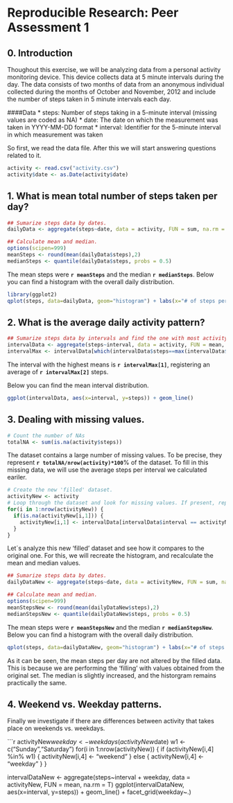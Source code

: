 Reproducible Research: Peer Assessment 1
=========================

0. Introduction
---------------
Thoughout this exercise, we will be analyzing data from a personal activity monitoring device. This device collects data at 5 minute intervals during the day. The data consists of two months of data from an anonymous individual collected during the months of October and November, 2012 and include the number of steps taken in 5 minute intervals each day.

####Data
* steps: Number of steps taking in a 5-minute interval (missing values are coded as NA)
* date: The date on which the measurement was taken in YYYY-MM-DD format
* interval: Identifier for the 5-minute interval in which measurement was taken

So first, we read the data file. After this we will start answering questions related to it.

```r
activity <- read.csv("activity.csv")
activity$date <- as.Date(activity$date)
```

1. What is mean total number of steps taken per day?
----------------------------------------------------
```r
## Sumarize steps data by dates.  
dailyData <- aggregate(steps~date, data = activity, FUN = sum, na.rm = T)

## Calculate mean and median.
options(scipen=999)
meanSteps <- round(mean(dailyData$steps),2)
medianSteps <- quantile(dailyData$steps, probs = 0.5)
```

The mean steps were **`r meanSteps`** and the median **`r medianSteps`**.
Below you can find a histogram with the overall daily distribution.

```r
library(ggplot2)
qplot(steps, data=dailyData, geom="histogram") + labs(x="# of steps per day")
```

2. What is the average daily activity pattern?
----------------------------------------------
```r
## Sumarize steps data by intervals and find the one with most activity.
intervalData <- aggregate(steps~interval, data = activity, FUN = mean, na.rm = T)
intervalMax <- intervalData[which(intervalData$steps==max(intervalData$steps)),]
```

The interval with the highest means is **`r intervalMax[1]`**, registering an average of **`r intervalMax[2]`** steps.

Below you can find the mean interval distribution.

```r
ggplot(intervalData, aes(x=interval, y=steps)) + geom_line()
```

3. Dealing with missing values.
-------------------------------
```r
# Count the number of NAs
totalNA <- sum(is.na(activity$steps))
```

The dataset contains a large number of missing values. To be precise, they represent **`r totalNA/nrow(activity)*100`**% of the dataset. To fill in this missing data, we will use the average steps per interval we calculated eariler.

```r
# Create the new 'filled' dataset.
activityNew <- activity
# Loop through the dataset and look for missing values. If present, replace with the corresponding intervalData entry.
for(i in 1:nrow(activityNew)) {
  if(is.na(activityNew[i,1])) {
    activityNew[i,1] <- intervalData[intervalData$interval == activityNew[i,3], 2]
  }
}
```

Let´s analyze this new 'filled' dataset and see how it compares to the original one. For this, we will recreate the histogram, and recalculate the mean and median values.

```r
## Sumarize steps data by dates.  
dailyDataNew <- aggregate(steps~date, data = activityNew, FUN = sum, na.rm = T)

## Calculate mean and median.
options(scipen=999)
meanStepsNew <- round(mean(dailyDataNew$steps),2)
medianStepsNew <- quantile(dailyDataNew$steps, probs = 0.5)
```

The mean steps were **`r meanStepsNew`** and the median **`r medianStepsNew`**.
Below you can find a histogram with the overall daily distribution.

```r
qplot(steps, data=dailyDataNew, geom="histogram") + labs(x="# of steps per day -- filled dataset")
```

As it can be seen, the mean steps per day are not altered by the filled data. This is because we are performing the 'filling' with values obtained from the original set. The median is slightly increased, and the historgram remains practically the same.

4. Weekend vs. Weekday patterns. 
--------------------------------
Finally we investigate if there are differences between activity that takes place on weekends vs. weekdays.

```r
activityNew$weekday <- weekdays(activityNew$date)
w1 <- c("Sunday","Saturday")
for(i in 1:nrow(activityNew)) {
  if (activityNew[i,4] %in% w1) {
    activityNew[i,4] <- "weekend"
    } else {
      activityNew[i,4] <- "weekday"
      }
  }

intervalDataNew <- aggregate(steps~interval + weekday, data = activityNew, FUN = mean, na.rm = T)
ggplot(intervalDataNew, aes(x=interval, y=steps)) + geom_line() + facet_grid(weekday~.)
